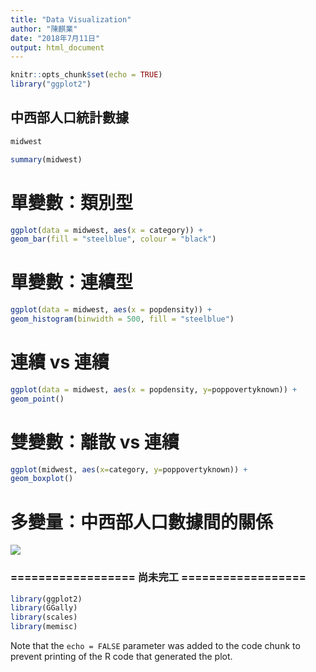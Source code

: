 ```yaml
---
title: "Data Visualization"
author: "陳麒業"
date: "2018年7月11日"
output: html_document
---
```


```r
knitr::opts_chunk$set(echo = TRUE)
library("ggplot2")
```

## 中西部人口統計數據

```r
midwest
```

```r
summary(midwest)
```

# 單變數：類別型

```r
ggplot(data = midwest, aes(x = category)) +
geom_bar(fill = "steelblue", colour = "black")
```

# 單變數：連續型

```r
ggplot(data = midwest, aes(x = popdensity)) +
geom_histogram(binwidth = 500, fill = "steelblue")
```

# 連續 vs 連續

```r
ggplot(data = midwest, aes(x = popdensity, y=poppovertyknown)) +
geom_point()
```

# 雙變數：離散 vs 連續

```r
ggplot(midwest, aes(x=category, y=poppovertyknown)) +
geom_boxplot()
```

# 多變量：中西部人口數據間的關係

<img src="http://pic.51yuansu.com/pic3/cover/00/96/43/58dd47ea9e2b7_610.jpg">

### ================== 尚未完工 ==================

```r
library(ggplot2)
library(GGally)
library(scales)
library(memisc)
```

Note that the `echo = FALSE` parameter was added to the code chunk to prevent printing of the R code that generated the plot.

